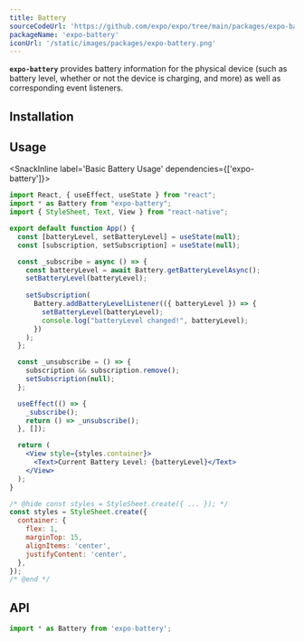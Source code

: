 ```yaml
---
title: Battery
sourceCodeUrl: 'https://github.com/expo/expo/tree/main/packages/expo-battery'
packageName: 'expo-battery'
iconUrl: '/static/images/packages/expo-battery.png'
---
```



**`expo-battery`** provides battery information for the physical device (such as battery level, whether or not the device is charging, and more) as well as corresponding event listeners.

<PlatformsSection android emulator ios web />

## Installation

<APIInstallSection />

## Usage

<SnackInline label='Basic Battery Usage' dependencies={['expo-battery']}>

```jsx
import React, { useEffect, useState } from "react";
import * as Battery from "expo-battery";
import { StyleSheet, Text, View } from "react-native";

export default function App() {
  const [batteryLevel, setBatteryLevel] = useState(null);
  const [subscription, setSubscription] = useState(null);

  const _subscribe = async () => {
    const batteryLevel = await Battery.getBatteryLevelAsync();
    setBatteryLevel(batteryLevel);
    
    setSubscription(
      Battery.addBatteryLevelListener(({ batteryLevel }) => {
        setBatteryLevel(batteryLevel);
        console.log("batteryLevel changed!", batteryLevel);
      })
    );
  };

  const _unsubscribe = () => {
    subscription && subscription.remove();
    setSubscription(null);
  };

  useEffect(() => {
    _subscribe();
    return () => _unsubscribe();
  }, []);

  return (
    <View style={styles.container}>
      <Text>Current Battery Level: {batteryLevel}</Text>
    </View>
  );
}

/* @hide const styles = StyleSheet.create({ ... }); */
const styles = StyleSheet.create({
  container: {
    flex: 1,
    marginTop: 15,
    alignItems: 'center',
    justifyContent: 'center',
  },
});
/* @end */
```

</SnackInline>

## API

```js
import * as Battery from 'expo-battery';
```

<APISection packageName="expo-battery" />
